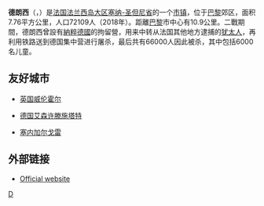 {{noteTA|G1=法国地名}}
{{Infobox French commune
|arrondissement     = [[勒兰西区|勒兰西区]]
}}
'''德朗西'''（{{lang-fr|Drancy}}，{{IPA-fr|dʁɑ̃si|-|Fr-Paris--Drancy.ogg}}）是[[法国|法国]][[法兰西岛大区|法兰西岛大区]][[塞纳-圣但尼省|塞纳-圣但尼省]]的一个[[市镇_(法国)|市镇]]，位于[[巴黎|巴黎]]郊区，面积7.76平方公里，人口72109人（2018年）。距離[[巴黎|巴黎]]市中心有10.9公里。二戰期間，德朗西曾設有[[納粹德國|納粹德國]]的拘留營，用来中转从法国其他地方逮捕的[[犹太人|犹太人]]，再利用铁路送到德国集中营进行屠杀，最后共有66000人因此被杀，其中包括6000名儿童。

==友好城市==
*{{flagicon|UK}}[[英国|英国]][[威伦霍尔|威伦霍尔]]
*{{flagicon|Germany}}[[德国|德国]][[艾森许滕施塔特|艾森许滕施塔特]]
*{{flagicon|Senegal}}[[塞内加尔|塞内加尔]][[戈雷|戈雷]]

==外部链接==
* [https://web.archive.org/web/20080516083844/http://www.drancy.net/ Official website]

{{塞納-聖但尼省市鎮}}

{{Authority control}}
[[Category:塞纳-圣但尼省市镇|D]]


{{France-geo-stub}}